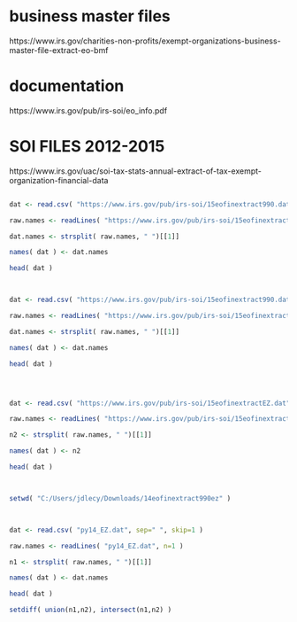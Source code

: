 


# business master files

https://www.irs.gov/charities-non-profits/exempt-organizations-business-master-file-extract-eo-bmf

# documentation

https://www.irs.gov/pub/irs-soi/eo_info.pdf







# SOI FILES 2012-2015

https://www.irs.gov/uac/soi-tax-stats-annual-extract-of-tax-exempt-organization-financial-data

```r

dat <- read.csv( "https://www.irs.gov/pub/irs-soi/15eofinextract990.dat.dat", sep=" ", skip=1 )

raw.names <- readLines( "https://www.irs.gov/pub/irs-soi/15eofinextract990.dat.dat", n=1 )

dat.names <- strsplit( raw.names, " ")[[1]]

names( dat ) <- dat.names

head( dat )



dat <- read.csv( "https://www.irs.gov/pub/irs-soi/15eofinextract990.dat.dat", sep=" ", skip=1 )

raw.names <- readLines( "https://www.irs.gov/pub/irs-soi/15eofinextract990.dat.dat", n=1 )

dat.names <- strsplit( raw.names, " ")[[1]]

names( dat ) <- dat.names

head( dat )




dat <- read.csv( "https://www.irs.gov/pub/irs-soi/15eofinextractEZ.dat", sep=" ", skip=1 )

raw.names <- readLines( "https://www.irs.gov/pub/irs-soi/15eofinextractEZ.dat", n=1 )

n2 <- strsplit( raw.names, " ")[[1]]

names( dat ) <- n2

head( dat )



setwd( "C:/Users/jdlecy/Downloads/14eofinextract990ez" )



dat <- read.csv( "py14_EZ.dat", sep=" ", skip=1 )

raw.names <- readLines( "py14_EZ.dat", n=1 )

n1 <- strsplit( raw.names, " ")[[1]]

names( dat ) <- dat.names

head( dat )

setdiff( union(n1,n2), intersect(n1,n2) )




```


